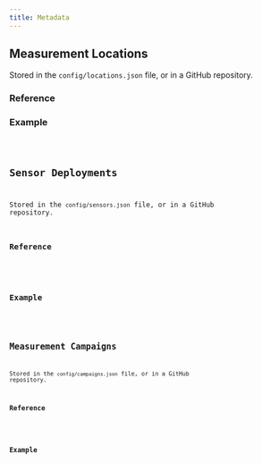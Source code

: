```yaml
---
title: Metadata
---
```



## Measurement Locations

Stored in the `config/locations.json` file, or in a GitHub repository.

### Reference

<JSONSchemaRenderer schema={LocationsSchema} />

### Example

<Code code={LocationsExample} lang="json" />

## Sensor Deployments

Stored in the `config/sensors.json` file, or in a GitHub repository.

### Reference

<JSONSchemaRenderer schema={SensorsSchema} />

### Example

<Code code={SensorsExample} lang="json" />

## Measurement Campaigns

Stored in the `config/campaigns.json` file, or in a GitHub repository.

### Reference

<JSONSchemaRenderer schema={CampaignsSchema} />

### Example

<Code code={CampaignsExample} lang="json" />
